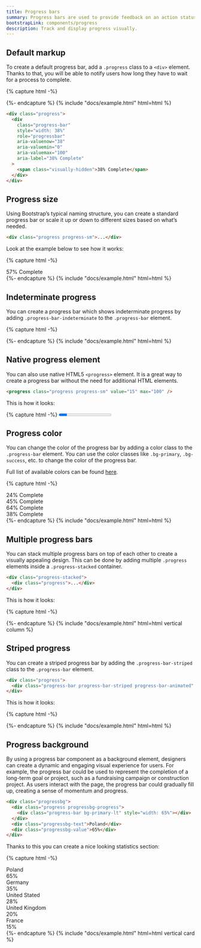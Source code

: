 ```yaml
---
title: Progress bars
summary: Progress bars are used to provide feedback on an action status and inform users of the current progress. Although seemingly small interface elements, they are extremely hepful in managing users' expectations and preventing them from abandoning a process they have initiated.
bootstrapLink: components/progress
description: Track and display progress visually.
---
```


## Default markup

To create a default progress bar, add a `.progress` class to a `<div>` element. Thanks to that, you will be able to notify users how long they have to wait for a process to complete.

{% capture html -%}
<div class="progress">
  <div class="progress-bar" style="width: 38%"></div>
</div>
{%- endcapture %}
{% include "docs/example.html" html=html %}

```html
<div class="progress">
  <div
    class="progress-bar"
    style="width: 38%"
    role="progressbar"
    aria-valuenow="38"
    aria-valuemin="0"
    aria-valuemax="100"
    aria-label="38% Complete"
  >
    <span class="visually-hidden">38% Complete</span>
  </div>
</div>
```

## Progress size

Using Bootstrap’s typical naming structure, you can create a standard progress bar or scale it up or down to different sizes based on what’s needed.

```html
<div class="progress progress-sm">...</div>
```

Look at the example below to see how it works:

{% capture html -%}
<div class="progress progress-sm">
  <div
    class="progress-bar"
    style="width: 57%"
    role="progressbar"
    aria-valuenow="57"
    aria-valuemin="0"
    aria-valuemax="100"
    aria-label="57% Complete"
  >
    <span class="visually-hidden">57% Complete</span>
  </div>
</div>
{%- endcapture %}
{% include "docs/example.html" html=html %}

## Indeterminate progress

You can create a progress bar which shows indeterminate progress by adding `.progress-bar-indeterminate` to the `.progress-bar` element.

{% capture html -%}
<div class="progress progress-sm">
  <div class="progress-bar progress-bar-indeterminate"></div>
</div>
{%- endcapture %}
{% include "docs/example.html" html=html %}

## Native progress element

You can also use native HTML5 `<progress>` element. It is a great way to create a progress bar without the need for additional HTML elements.

```html
<progress class="progress progress-sm" value="15" max="100" />
```

This is how it looks:

{% capture html -%}
<progress class="progress progress-sm" value="15" max="100" />
{%- endcapture %}
{% include "docs/example.html" html=html %}

## Progress color

You can change the color of the progress bar by adding a color class to the `.progress-bar` element. You can use the color classes like `.bg-primary`, `.bg-success`, etc. to change the color of the progress bar.

Full list of available colors can be found [here](/docs/ui/base/colors).

{% capture html -%}
<div class="progress">
  <div
    class="progress-bar bg-red"
    style="width: 24%"
    role="progressbar"
    aria-valuenow="24"
    aria-valuemin="0"
    aria-valuemax="100"
    aria-label="24% Complete"
  >
    <span class="visually-hidden">24% Complete</span>
  </div>
</div>
<div class="progress">
  <div
    class="progress-bar bg-green"
    style="width: 45%"
    role="progressbar"
    aria-valuenow="45"
    aria-valuemin="0"
    aria-valuemax="100"
    aria-label="45% Complete"
  >
    <span class="visually-hidden">45% Complete</span>
  </div>
</div>
<div class="progress">
  <div
    class="progress-bar bg-purple"
    style="width: 64%"
    role="progressbar"
    aria-valuenow="64"
    aria-valuemin="0"
    aria-valuemax="100"
    aria-label="64% Complete"
  >
    <span class="visually-hidden">64% Complete</span>
  </div>
</div>
<div class="progress">
  <div
    class="progress-bar bg-blue"
    style="width: 38%"
    role="progressbar"
    aria-valuenow="38"
    aria-valuemin="0"
    aria-valuemax="100"
    aria-label="38% Complete"
  >
    <span class="visually-hidden">38% Complete</span>
  </div>
</div>
{%- endcapture %}
{% include "docs/example.html" html=html %}

## Multiple progress bars

You can stack multiple progress bars on top of each other to create a visually appealing design. This can be done by adding multiple `.progress` elements inside a `.progress-stacked` container.

```html
<div class="progress-stacked">
  <div class="progress">...</div>
</div>
```

This is how it looks:

{% capture html -%}
<div class="progress-stacked">
  <div class="progress" style="width: 15%">
    <div class="progress-bar"></div>
  </div>
  <div class="progress" style="width: 30%">
    <div class="progress-bar bg-success"></div>
  </div>
  <div class="progress" style="width: 20%">
    <div class="progress-bar bg-info"></div>
  </div>
</div>
{%- endcapture %}
{% include "docs/example.html" html=html vertical column %}

## Striped progress

You can create a striped progress bar by adding the `.progress-bar-striped` class to the `.progress-bar` element.

```html
<div class="progress">
  <div class="progress-bar progress-bar-striped progress-bar-animated" style="width: 60%"></div>
</div>
```

This is how it looks:

{% capture html -%}
<div class="progress">
  <div class="progress-bar progress-bar-striped progress-bar-animated" style="width: 60%"></div>
</div>
{%- endcapture %}
{% include "docs/example.html" html=html %}

## Progress background

By using a progress bar component as a background element, designers can create a dynamic and engaging visual experience for users. For example, the progress bar could be used to represent the completion of a long-term goal or project, such as a fundraising campaign or construction project. As users interact with the page, the progress bar could gradually fill up, creating a sense of momentum and progress.

```html
<div class="progressbg">
  <div class="progress progressbg-progress">
    <div class="progress-bar bg-primary-lt" style="width: 65%"></div>
  </div>
  <div class="progressbg-text">Poland</div>
  <div class="progressbg-value">65%</div>
</div>
```

Thanks to this you can create a nice looking statistics section:

{% capture html -%}
<div class="progressbg">
  <div class="progress progressbg-progress">
    <div class="progress-bar bg-primary-lt" style="width: 65%"></div>
  </div>
  <div class="progressbg-text">Poland</div>
  <div class="progressbg-value">65%</div>
</div>
<div class="progressbg">
  <div class="progress progressbg-progress">
    <div class="progress-bar bg-primary-lt" style="width: 35%"></div>
  </div>
  <div class="progressbg-text">Germany</div>
  <div class="progressbg-value">35%</div>
</div>
<div class="progressbg">
  <div class="progress progressbg-progress">
    <div class="progress-bar bg-primary-lt" style="width: 28%"></div>
  </div>
  <div class="progressbg-text">United Stated</div>
  <div class="progressbg-value">28%</div>
</div>
<div class="progressbg">
  <div class="progress progressbg-progress">
    <div class="progress-bar bg-primary-lt" style="width: 20%"></div>
  </div>
  <div class="progressbg-text">United Kingdom</div>
  <div class="progressbg-value">20%</div>
</div>
<div class="progressbg">
  <div class="progress progressbg-progress">
    <div class="progress-bar bg-primary-lt" style="width: 15%"></div>
  </div>
  <div class="progressbg-text">France</div>
  <div class="progressbg-value">15%</div>
</div>
{%- endcapture %}
{% include "docs/example.html" html=html vertical card %}